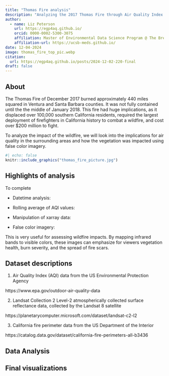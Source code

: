 ```yaml
---
title: "Thomas Fire analysis"
description: "Analyzing the 2017 Thomas Fire through Air Quality Index analysis and false color image analysis"
author:
  - name: Liz Peterson
    url: https://egp4aq.github.io/
    orcid: 0000-0002-5300-3075
    affiliation: Master of Environmental Data Science Program @ The Bren School (UCSB)
    affiliation-url: https://ucsb-meds.github.io/ 
date: 12-04-2024
image: thomas_fire_top_pic.webp
citation:
  url: https://egp4aq.github.io/posts/2024-12-02-220-final
draft: false
---
```


## About

The Thomas Fire of December 2017 burned approximately 440 miles squared in Ventura and Santa Barbara counties. It was not fully contained until the the middle of January 2018. This fire had huge implications, as it displaced over 100,000 southern California residents, required the largest deployment of firefighters in California history to combat a wildfire, and cost over $200 million to fight.

To analyze the impact of the wildfire, we will look into the implications for air quality in the surrounding areas and how the vegetation was impacted using false color imagery.

```r
#| echo: false
knitr::include_graphics("thomas_fire_picture.jpg")
```

## Highlights of analysis

To complete 

- Datetime analysis:

- Rolling average of AQI values:

- Manipulation of xarray data:

- False color imagery: 

This is very useful for assessing wildfire impacts. By mapping infrared bands to visible colors, these images can emphasize for viewers vegetation health, burn severity, and the spread of fire scars.

## Dataset descriptions

1. Air Quality Index (AQI) data from the US Environmental Protection Agency

https://www.epa.gov/outdoor-air-quality-data

2. Landsat Collection 2 Level-2 atmospherically collected surface reflectance data, collected by the Landsat 8 satellite 

https://planetarycomputer.microsoft.com/dataset/landsat-c2-l2

3. California fire perimeter data from the US Department of the Interior

https://catalog.data.gov/dataset/california-fire-perimeters-all-b3436

## Data Analysis

## Final visualizations